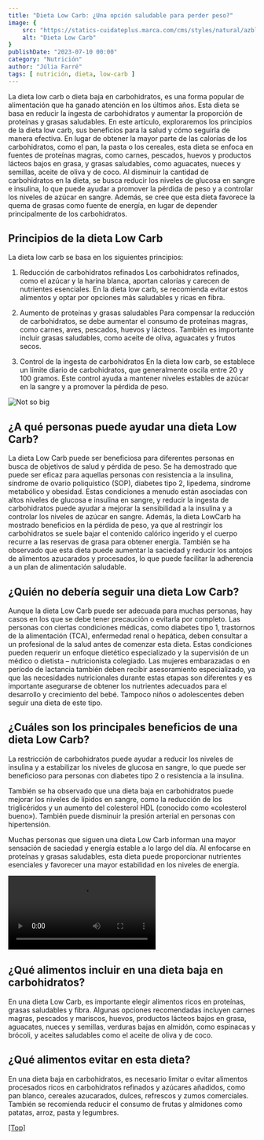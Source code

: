 ```yaml
---
title: "Dieta Low Carb: ¿Una opción saludable para perder peso?"
image: {
    src: "https://statics-cuidateplus.marca.com/cms/styles/natural/azblob/dieta-facil_0.jpg.webp?itok=r-q1Kx-0",
    alt: "Dieta Low Carb"
}
publishDate: "2023-07-10 00:00"
category: "Nutrición"
author: "Júlia Farré"
tags: [ nutrición, dieta, low-carb ]
---
```



La dieta low carb o dieta baja en carbohidratos, es una forma popular de alimentación que ha ganado atención en los últimos años. Esta dieta se basa en reducir la ingesta de carbohidratos y aumentar la proporción de proteínas y grasas saludables. En este artículo, exploraremos los principios de la dieta low carb, sus beneficios para la salud y cómo seguirla de manera efectiva. En lugar de obtener la mayor parte de las calorías de los carbohidratos, como el pan, la pasta o los cereales, esta dieta se enfoca en fuentes de proteínas magras, como carnes, pescados, huevos y productos lácteos bajos en grasa, y grasas saludables, como aguacates, nueces y semillas, aceite de oliva y de coco. Al disminuir la cantidad de carbohidratos en la dieta, se busca reducir los niveles de glucosa en sangre e insulina, lo que puede ayudar a promover la pérdida de peso y a controlar los niveles de azúcar en sangre. Además, se cree que esta dieta favorece la quema de grasas como fuente de energía, en lugar de depender principalmente de los carbohidratos.


## Principios de la dieta Low Carb


La dieta low carb se basa en los siguientes principios:


1. Reducción de carbohidratos refinados
Los carbohidratos refinados, como el azúcar y la harina blanca, aportan calorías y carecen de nutrientes esenciales. En la dieta low carb, se recomienda evitar estos alimentos y optar por opciones más saludables y ricas en fibra.


2. Aumento de proteínas y grasas saludables
Para compensar la reducción de carbohidratos, se debe aumentar el consumo de proteínas magras, como carnes, aves, pescados, huevos y lácteos. También es importante incluir grasas saludables, como aceite de oliva, aguacates y frutos secos.


3. Control de la ingesta de carbohidratos
En la dieta low carb, se establece un límite diario de carbohidratos, que generalmente oscila entre 20 y 100 gramos. Este control ayuda a mantener niveles estables de azúcar en la sangre y a promover la pérdida de peso.

![Not so big](https://statics-cuidateplus.marca.com/cms/styles/natural/azblob/dieta-facil_0.jpg.webp?itok=r-q1Kx-0)

## ¿A qué personas puede ayudar una dieta Low Carb?


La dieta Low Carb puede ser beneficiosa para diferentes personas en busca de objetivos de salud y pérdida de peso. Se ha demostrado que puede ser eficaz para aquellas personas con resistencia a la insulina, síndrome de ovario poliquístico (SOP), diabetes tipo 2, lipedema, síndrome metabólico y obesidad. Estas condiciones a menudo están asociadas con altos niveles de glucosa e insulina en sangre, y reducir la ingesta de carbohidratos puede ayudar a mejorar la sensibilidad a la insulina y a controlar los niveles de azúcar en sangre.
Además, la dieta LowCarb ha mostrado beneficios en la pérdida de peso, ya que al restringir los carbohidratos se suele bajar el contenido calórico ingerido y el cuerpo recurre a las reservas de grasa para obtener energía. También se ha observado que esta dieta puede aumentar la saciedad y reducir los antojos de alimentos azucarados y procesados, lo que puede facilitar la adherencia a un plan de alimentación saludable.


## ¿Quién no debería seguir una dieta Low Carb?


Aunque la dieta Low Carb puede ser adecuada para muchas personas, hay casos en los que se debe tener precaución o evitarla por completo. Las personas con ciertas condiciones médicas, como diabetes tipo 1, trastornos de la alimentación (TCA), enfermedad renal o hepática, deben consultar a un profesional de la salud antes de comenzar esta dieta. Estas condiciones pueden requerir un enfoque dietético especializado y la supervisión de un médico o dietista – nutricionista colegiado.
Las mujeres embarazadas o en período de lactancia también deben recibir asesoramiento especializado, ya que las necesidades nutricionales durante estas etapas son diferentes y es importante asegurarse de obtener los nutrientes adecuados para el desarrollo y crecimiento del bebé. Tampoco niños o adolescentes deben seguir una dieta de este tipo.


## ¿Cuáles son los principales beneficios de una dieta Low Carb?


La restricción de carbohidratos puede ayudar a reducir los niveles de insulina y a estabilizar los niveles de glucosa en sangre, lo que puede ser beneficioso para personas con diabetes tipo 2 o resistencia a la insulina.


También se ha observado que una dieta baja en carbohidratos puede mejorar los niveles de lípidos en sangre, como la reducción de los triglicéridos y un aumento del colesterol HDL (conocido como «colesterol bueno»). También puede disminuir la presión arterial en personas con hipertensión.


Muchas personas que siguen una dieta Low Carb informan una mayor sensación de saciedad y energía estable a lo largo del día. Al enfocarse en proteínas y grasas saludables, esta dieta puede proporcionar nutrientes esenciales y favorecer una mayor estabilidad en los niveles de energía.


<Video
    title='Dieta Low Carb ¿Cuándo seguir una dieta baja en carbohidratos?'
    link='https://www.youtube.com/watch?v=Xa6y0MPcrNs'
    src='https://i.ytimg.com/vi/Xa6y0MPcrNs/hq720.jpg?sqp=-oaymwEcCOgCEMoBSFXyq4qpAw4IARUAAIhCGAFwAcABBg==&rs=AOn4CLAgAR0xB9rkJsH2CtNgDmj-icpKgw'
/>

## ¿Qué alimentos incluir en una dieta baja en carbohidratos?


En una dieta Low Carb, es importante elegir alimentos ricos en proteínas, grasas saludables y fibra. Algunas opciones recomendadas incluyen carnes magras, pescados y mariscos, huevos, productos lácteos bajos en grasa, aguacates, nueces y semillas, verduras bajas en almidón, como espinacas y brócoli, y aceites saludables como el aceite de oliva y de coco.


## ¿Qué alimentos evitar en esta dieta?


En una dieta baja en carbohidratos, es necesario limitar o evitar alimentos procesados ricos en carbohidratos refinados y azúcares añadidos, como pan blanco, cereales azucarados, dulces, refrescos y zumos comerciales.  También se recomienda reducir el consumo de frutas y almidones como patatas, arroz, pasta y legumbres.


[[Top]](#top)